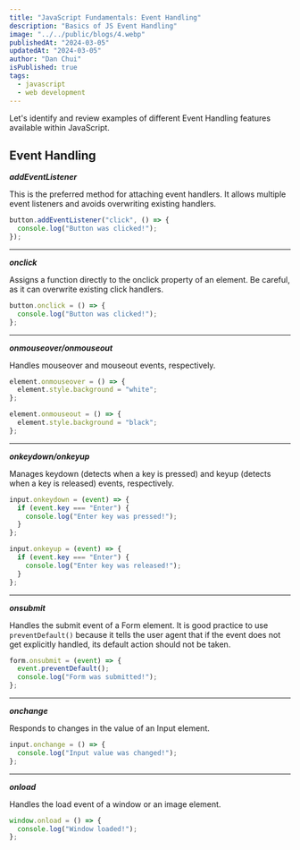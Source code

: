 ```yaml
---
title: "JavaScript Fundamentals: Event Handling"
description: "Basics of JS Event Handling"
image: "../../public/blogs/4.webp"
publishedAt: "2024-03-05"
updatedAt: "2024-03-05"
author: "Dan Chui"
isPublished: true
tags:
  - javascript
  - web development
---
```


Let's identify and review examples of different Event Handling features available within JavaScript.

## Event Handling

_**addEventListener**_

This is the preferred method for attaching event handlers. It allows multiple event listeners and avoids overwriting existing handlers.

```js
button.addEventListener("click", () => {
  console.log("Button was clicked!");
});
```

---

_**onclick**_

Assigns a function directly to the onclick
property of an element. Be careful, as it can
overwrite existing click handlers.

```js
button.onclick = () => {
  console.log("Button was clicked!");
};
```

---

_**onmouseover/onmouseout**_

Handles mouseover and mouseout events,
respectively.

```js
element.onmouseover = () => {
  element.style.background = "white";
};

element.onmouseout = () => {
  element.style.background = "black";
};
```

---

_**onkeydown/onkeyup**_

Manages keydown (detects when a key is pressed) and keyup (detects when a key is released) events, respectively.

```js
input.onkeydown = (event) => {
  if (event.key === "Enter") {
    console.log("Enter key was pressed!");
  }
};

input.onkeyup = (event) => {
  if (event.key === "Enter") {
    console.log("Enter key was released!");
  }
};
```

---

_**onsubmit**_

Handles the submit event of a Form element. It is good practice to use `preventDefault()` because it tells the user agent that if the event does not get explicitly handled, its default action should not be taken.

```js
form.onsubmit = (event) => {
  event.preventDefault();
  console.log("Form was submitted!");
};
```

---

_**onchange**_

Responds to changes in the value of an Input element.

```js
input.onchange = () => {
  console.log("Input value was changed!");
};
```

---

_**onload**_

Handles the load event of a window or an image element.

```js
window.onload = () => {
  console.log("Window loaded!");
};
```
